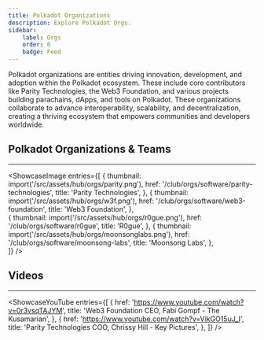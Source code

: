 ```yaml
---
title: Polkadot Organizations
description: Explore Polkadot Orgs.
sidebar: 
    label: Orgs
    order: 0
    badge: Feed
---
```



Polkadot organizations are entities driving innovation, development, and adoption within the Polkadot ecosystem. These include core contributors like Parity Technologies, the Web3 Foundation, and various projects building parachains, dApps, and tools on Polkadot. These organizations collaborate to advance interoperability, scalability, and decentralization, creating a thriving ecosystem that empowers communities and developers worldwide.

## Polkadot Organizations & Teams
----------------
<ShowcaseImage
  entries={[
        {
      thumbnail: import('/src/assets/hub/orgs/parity.png'),
      href: '/club/orgs/software/parity-technologies',
      title: 'Parity Technologies',
    },
                     {
      thumbnail: import('/src/assets/hub/orgs/w3f.png'),
      href: '/club/orgs/software/web3-foundation',
      title: 'Web3 Foundation',
      },  
              {
      thumbnail: import('/src/assets/hub/orgs/r0gue.png'),
      href: '/club/orgs/software/r0gue',
      title: 'R0gue',
    },
                     {
      thumbnail: import('/src/assets/hub/orgs/moonsonglabs.png'),
      href: '/club/orgs/software/moonsong-labs',
      title: 'Moonsong Labs',
      },  
  ]}
/>



## Videos
----------------
<ShowcaseYouTube
  entries={[
    {
      href: 'https://www.youtube.com/watch?v=0r3vsqTAJYM',
      title: 'Web3 Foundation CEO, Fabi Gompf - The Kusamarian',
    },
    {
      href: 'https://www.youtube.com/watch?v=VikGO15uJ_I',
      title: 'Parity Technologies COO, Chrissy Hill - Key Pictures',
    },
  ]}
/>


<DirectoryLinks directory="club/orgs/bd" />

<DirectoryLinks directory="club/orgs/software" />

<DirectoryLinks directory="club/orgs/marcoms" />

<DirectoryLinks directory="club/orgs/infrastructure" />
   